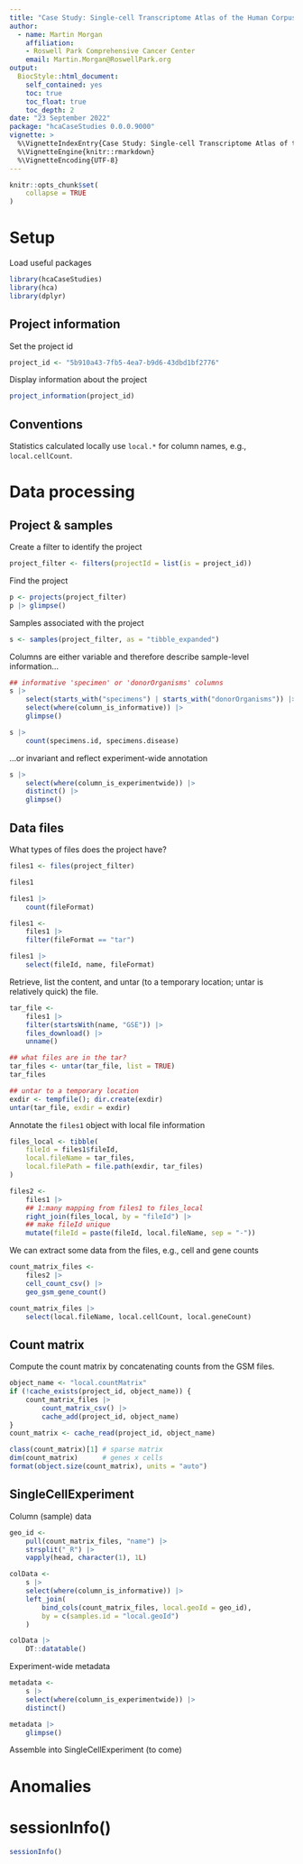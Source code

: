 ```yaml
---
title: "Case Study: Single-cell Transcriptome Atlas of the Human Corpus Cavernosum"
author:
  - name: Martin Morgan
    affiliation:
    - Roswell Park Comprehensive Cancer Center
    email: Martin.Morgan@RoswellPark.org
output:
  BiocStyle::html_document:
    self_contained: yes
    toc: true
    toc_float: true
    toc_depth: 2
date: "23 September 2022"
package: "hcaCaseStudies 0.0.0.9000"
vignette: >
  %\VignetteIndexEntry{Case Study: Single-cell Transcriptome Atlas of the Human Corpus Cavernosum }
  %\VignetteEngine{knitr::rmarkdown}
  %\VignetteEncoding{UTF-8}
---
```


```r
knitr::opts_chunk$set(
    collapse = TRUE
)
```

# Setup

Load useful packages

```r
library(hcaCaseStudies)
library(hca)
library(dplyr)
```

## Project information

Set the project id

```r
project_id <- "5b910a43-7fb5-4ea7-b9d6-43dbd1bf2776"
```

Display information about the project

```r
project_information(project_id)
```

## Conventions

Statistics calculated locally use `local.*` for column names, e.g.,
`local.cellCount`.

# Data processing

## Project & samples

Create a filter to identify the project

```r
project_filter <- filters(projectId = list(is = project_id))
```

Find the project

```r
p <- projects(project_filter)
p |> glimpse()
```

Samples associated with the project

```r
s <- samples(project_filter, as = "tibble_expanded")
```

Columns are either variable and therefore describe sample-level
information...

```r
## informative 'specimen' or 'donorOrganisms' columns
s |>
    select(starts_with("specimens") | starts_with("donorOrganisms")) |>
    select(where(column_is_informative)) |>
    glimpse()

s |>
    count(specimens.id, specimens.disease)
```

...or invariant and reflect experiment-wide annotation

```r
s |>
    select(where(column_is_experimentwide)) |>
    distinct() |>
    glimpse()
```

## Data files

What types of files does the project have?

```r
files1 <- files(project_filter)

files1

files1 |>
    count(fileFormat)

files1 <-
    files1 |>
    filter(fileFormat == "tar")

files1 |>
    select(fileId, name, fileFormat)
```

Retrieve, list the content, and untar (to a temporary location; untar
is relatively quick) the file.

```r
tar_file <-
    files1 |>
    filter(startsWith(name, "GSE")) |>
    files_download() |>
    unname()

## what files are in the tar?
tar_files <- untar(tar_file, list = TRUE)
tar_files

## untar to a temporary location
exdir <- tempfile(); dir.create(exdir)
untar(tar_file, exdir = exdir)
```

Annotate the `files1` object with local file information

```r
files_local <- tibble(
    fileId = files1$fileId,
    local.fileName = tar_files,
    local.filePath = file.path(exdir, tar_files)
)

files2 <-
    files1 |>
    ## 1:many mapping from files1 to files_local
    right_join(files_local, by = "fileId") |>
    ## make fileId unique
    mutate(fileId = paste(fileId, local.fileName, sep = "-"))
```

We can extract some data from the files, e.g., cell and gene counts

```r
count_matrix_files <-
    files2 |>
    cell_count_csv() |>
    geo_gsm_gene_count()

count_matrix_files |>
    select(local.fileName, local.cellCount, local.geneCount)
```

## Count matrix

Compute the count matrix by concatenating counts from the GSM files.

```r
object_name <- "local.countMatrix"
if (!cache_exists(project_id, object_name)) {
    count_matrix_files |>
        count_matrix_csv() |>
        cache_add(project_id, object_name)
}
count_matrix <- cache_read(project_id, object_name)

class(count_matrix)[1] # sparse matrix
dim(count_matrix)      # genes x cells
format(object.size(count_matrix), units = "auto")
```

## SingleCellExperiment

Column (sample) data

```r
geo_id <-
    pull(count_matrix_files, "name") |>
    strsplit("_R") |>
    vapply(head, character(1), 1L)

colData <-
    s |>
    select(where(column_is_informative)) |>
    left_join(
        bind_cols(count_matrix_files, local.geoId = geo_id),
        by = c(samples.id = "local.geoId")
    )

colData |>
    DT::datatable()
```

Experiment-wide metadata

```r
metadata <-
    s |>
    select(where(column_is_experimentwide)) |>
    distinct()

metadata |>
    glimpse()
```

Assemble into SingleCellExperiment (to come)

# Anomalies

# sessionInfo() {.unnumbered}

```r
sessionInfo()
```
